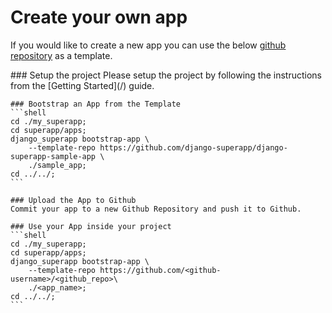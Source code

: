 
# Create your own app

If you would like to create a new app you can use the below [github repository](https://github.com/django-superapp/django-superapp-sample-app) as a template.

<Steps>
    ### Setup the project
    Please setup the project by following the instructions from the [Getting Started](/) guide.

    ### Bootstrap an App from the Template
    ```shell
    cd ./my_superapp;
    cd superapp/apps;
    django_superapp bootstrap-app \
        --template-repo https://github.com/django-superapp/django-superapp-sample-app \
        ./sample_app;
    cd ../../;
    ```

    ### Upload the App to Github
    Commit your app to a new Github Repository and push it to Github.

    ### Use your App inside your project
    ```shell
    cd ./my_superapp;
    cd superapp/apps;
    django_superapp bootstrap-app \
        --template-repo https://github.com/<github-username>/<github_repo>\
        ./<app_name>;
    cd ../../;
    ```
</Steps>

<Cards>
    <Card  title="Submit your App to SuperApp Community" href="https://github.com/django-superapp/django-superapp/discussions/new?category=new-community-apps" />
</Cards>

